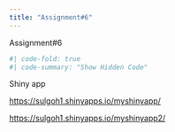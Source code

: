 ```yaml
---
title: "Assignment#6"
---
```


Assignment#6

```r
#| code-fold: true
#| code-summary: "Show Hidden Code"

```

Shiny app

<https://sulgoh1.shinyapps.io/myshinyapp/>

<https://sulgoh1.shinyapps.io/myshinyapp2/>
